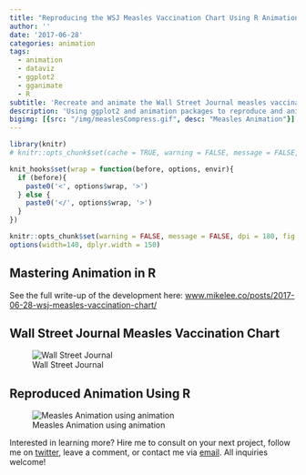 ```yaml
---
title: "Reproducing the WSJ Measles Vaccination Chart Using R Animation"
author: ''
date: '2017-06-28'
categories: animation
tags:
  - animation
  - dataviz
  - ggplot2
  - gganimate
  - R
subtitle: 'Recreate and animate the Wall Street Journal measles vaccination visualization using R and this guide'
description: 'Using ggplot2 and animation packages to reproduce and animate the famous Wall Street Journal Measles Incidence Chart'
bigimg: [{src: "/img/measlesCompress.gif", desc: "Measles Animation"}]
---
```


```r
library(knitr)
# knitr::opts_chunk$set(cache = TRUE, warning = FALSE, message = FALSE, dpi = 180, out.extra='class = "img-responsive"')

```

```r
knit_hooks$set(wrap = function(before, options, envir){
  if (before){
    paste0('<', options$wrap, '>')
  } else {
    paste0('</', options$wrap, '>')
  }
})

knitr::opts_chunk$set(warning = FALSE, message = FALSE, dpi = 180, fig.height = 5, fig.width = 7, fig.align = "center")
options(width=140, dplyr.width = 150)
```

## Mastering Animation in R

See the full write-up of the development here: [www.mikelee.co/posts/2017-06-28-wsj-measles-vaccination-chart/](www.mikelee.co/posts/2017-06-28-wsj-measles-vaccination-chart/)

## Wall Street Journal Measles Vaccination Chart

![Wall Street Journal](/img/measles.png)

## Reproduced Animation Using R

![Measles Animation using animation](/img/measlesCompress.gif)

Interested in learning more? Hire me to consult on your next project, follow me on [twitter](https://twitter.com/mikeleeco), leave a comment, or contact me via [email](mailto:mdlee12@gmail.com). All inquiries welcome!

